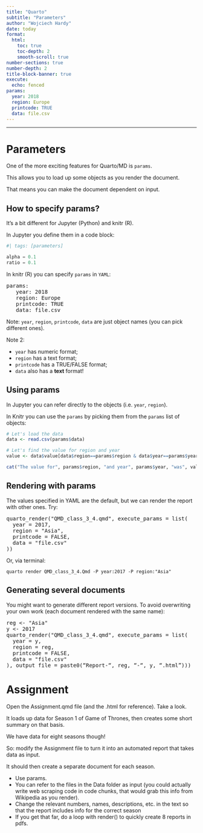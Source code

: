 ```yaml
---
title: "Quarto"
subtitle: "Parameters"
author: "Wojciech Hardy"
date: today
format: 
  html:
    toc: true
    toc-depth: 2
    smooth-scroll: true
number-sections: true
number-depth: 2
title-block-banner: true
execute:
  echo: fenced
params:
  year: 2018
  region: Europe
  printcode: TRUE
  data: file.csv
---
```


---

# Parameters

One of the more exciting features for Quarto/MD is `params`.

This allows you to load up some objects as you render the document.

That means you can make the document dependent on input.

## How to specify params?

It's a bit different for Jupyter (Python) and knitr (R). 

In Jupyter you define them in a code block:

```python
#| tags: [parameters]

alpha = 0.1
ratio = 0.1
```

In knitr (R) you can specify `params` in `YAML`:

<pre class="code-block">
params:
   year: 2018
   region: Europe
   printcode: TRUE
   data: file.csv
</pre>

Note: `year`, `region`, `printcode`, `data` are just object names (you can pick different ones).

Note 2: 

- `year` has numeric format; 
- `region` has a text format; 
- `printcode` has a TRUE/FALSE format;
- `data` also has a **text** format!

## Using params

In Jupyter you can refer directly to the objects (i.e. `year`, `region`).

In Knitr you can use the `params` by picking them from the `params` list of objects:

```r

# Let's load the data
data <- read.csv(params$data)

# Let's find the value for region and year
value <- data$value[data$region==params$region & data$year==params$year]

cat("The value for", params$region, "and year", params$year, "was", value, ".")

```

## Rendering with params

The values specified in YAML are the default, but we can render the report with other ones. Try:

<pre class="code-block">
quarto_render("QMD_class_3_4.qmd", execute_params = list(
  year = 2017,
  region = "Asia",
  printcode = FALSE,
  data = "file.csv"
))
</pre>

Or, via terminal: 

`quarto render QMD_class_3_4.Qmd -P year:2017 -P region:"Asia"`


## Generating several documents

You might want to generate different report versions. To avoid overwriting your own work (each document rendered with the same name):

<pre class="code-block">
reg <- "Asia"
y <- 2017
quarto_render("QMD_class_3_4.qmd", execute_params = list(
  year = y,
  region = reg,
  printcode = FALSE,
  data = "file.csv"
), output_file = paste0(“Report-“, reg, “-“, y, “.html”)))
</pre>


# Assignment

Open the Assignment.qmd file (and the .html for reference). Take a look.

It loads up data for Season 1 of Game of Thrones, then creates some short summary on that basis. 

We have data for eight seasons though!

So: modify the Assignment file to turn it into an automated report that takes data as input.

It should then create a separate document for each season.

- Use params. 
- You can refer to the files in the Data folder as input (you could actually write web scraping code in code chunks, that would grab this info from Wikipedia as you render).
- Change the relevant numbers, names, descriptions, etc. in the text so that the report includes info for the correct season
- If you get that far, do a loop with render() to quickly create 8 reports in pdfs.
